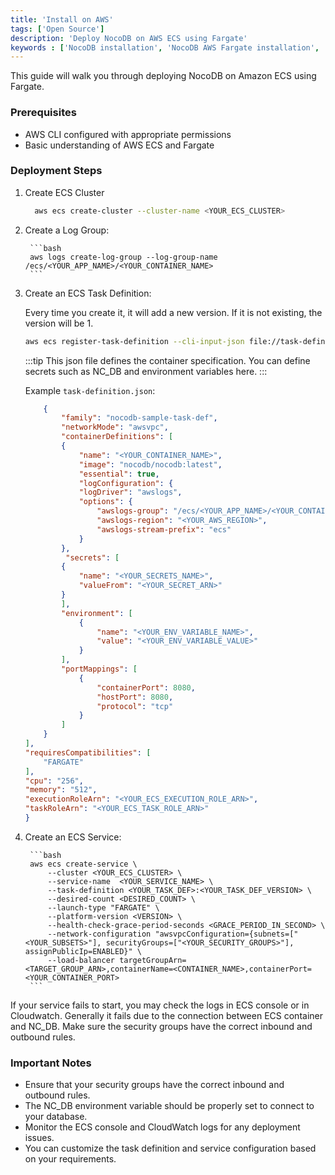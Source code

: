 ```yaml
---
title: 'Install on AWS'
tags: ['Open Source']
description: 'Deploy NocoDB on AWS ECS using Fargate'
keywords : ['NocoDB installation', 'NocoDB AWS Fargate installation', 'NocoDB prerequisites']
---
```


This guide will walk you through deploying NocoDB on Amazon ECS using Fargate.

### Prerequisites

- AWS CLI configured with appropriate permissions
- Basic understanding of AWS ECS and Fargate

### Deployment Steps

1. Create ECS Cluster

    ```bash
      aws ecs create-cluster --cluster-name <YOUR_ECS_CLUSTER>
    ```
   
2. Create a Log Group:
    
        ```bash
        aws logs create-log-group --log-group-name /ecs/<YOUR_APP_NAME>/<YOUR_CONTAINER_NAME>
        ```
3. Create an ECS Task Definition:

   Every time you create it, it will add a new version. If it is not existing, the version will be 1.
    ```bash
    aws ecs register-task-definition --cli-input-json file://task-definition.json
    ```
    :::tip
        This json file defines the container specification. You can define secrets such as NC_DB and environment variables here.
    :::

    Example `task-definition.json`:

    ```json
        {
            "family": "nocodb-sample-task-def",
            "networkMode": "awsvpc",
            "containerDefinitions": [
            {
                "name": "<YOUR_CONTAINER_NAME>",
                "image": "nocodb/nocodb:latest",
                "essential": true,
                "logConfiguration": {
                "logDriver": "awslogs",
                "options": {
                    "awslogs-group": "/ecs/<YOUR_APP_NAME>/<YOUR_CONTAINER_NAME>",
                    "awslogs-region": "<YOUR_AWS_REGION>",
                    "awslogs-stream-prefix": "ecs"
                }
            },
             "secrets": [
            {
                "name": "<YOUR_SECRETS_NAME>",
                "valueFrom": "<YOUR_SECRET_ARN>"
            }
            ],
            "environment": [
                {
                    "name": "<YOUR_ENV_VARIABLE_NAME>",
                    "value": "<YOUR_ENV_VARIABLE_VALUE>"
                }
            ],
            "portMappings": [
                {
                    "containerPort": 8080,
                    "hostPort": 8080,
                    "protocol": "tcp"
                }
            ]
        }
    ],
    "requiresCompatibilities": [
        "FARGATE"
    ],
    "cpu": "256",
    "memory": "512",
    "executionRoleArn": "<YOUR_ECS_EXECUTION_ROLE_ARN>",
    "taskRoleArn": "<YOUR_ECS_TASK_ROLE_ARN>"
    }
    ```


4. Create an ECS Service:
    
        ```bash
        aws ecs create-service \
            --cluster <YOUR_ECS_CLUSTER> \
            --service-name  <YOUR_SERVICE_NAME> \
            --task-definition <YOUR_TASK_DEF>:<YOUR_TASK_DEF_VERSION> \
            --desired-count <DESIRED_COUNT> \
            --launch-type "FARGATE" \
            --platform-version <VERSION> \
            --health-check-grace-period-seconds <GRACE_PERIOD_IN_SECOND> \
            --network-configuration "awsvpcConfiguration={subnets=["<YOUR_SUBSETS>"], securityGroups=["<YOUR_SECURITY_GROUPS>"], assignPublicIp=ENABLED}" \
            --load-balancer targetGroupArn=<TARGET_GROUP_ARN>,containerName=<CONTAINER_NAME>,containerPort=<YOUR_CONTAINER_PORT>
        ```

<Callout type="info">
    If your service fails to start, you may check the logs in ECS console or in Cloudwatch. Generally it fails due to the connection between ECS container and NC_DB. Make sure the security groups have the correct inbound and outbound rules.
</Callout>


### Important Notes

- Ensure that your security groups have the correct inbound and outbound rules.
- The NC_DB environment variable should be properly set to connect to your database.
- Monitor the ECS console and CloudWatch logs for any deployment issues.
- You can customize the task definition and service configuration based on your requirements.
